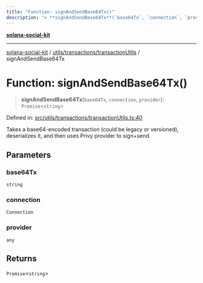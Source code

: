 ```yaml
---
title: "Function: signAndSendBase64Tx()"
description: "> **signAndSendBase64Tx**(`base64Tx`, `connection`, `provider`): `Promise`\<`string`\>"
---
```


[**solana-social-kit**](../../../../README.mdx)

***

[solana-social-kit](../../../../README.mdx) / [utils/transactions/transactionUtils](../README.mdx) / signAndSendBase64Tx

# Function: signAndSendBase64Tx()

> **signAndSendBase64Tx**(`base64Tx`, `connection`, `provider`): `Promise`\<`string`\>

Defined in: [src/utils/transactions/transactionUtils.ts:40](https://github.com/SendArcade/solana-social-starter/blob/03568260ca96ed63f77049843c721de1cb011893/src/utils/transactions/transactionUtils.ts#L40)

Takes a base64-encoded transaction (could be legacy or versioned),
deserializes it, and then uses Privy provider to sign+send.

## Parameters

### base64Tx

`string`

### connection

`Connection`

### provider

`any`

## Returns

`Promise`\<`string`\>
